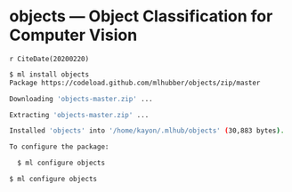 # objects --- Object Classification for Computer Vision {#objects}

`r CiteDate(20200220)`

```bash
$ ml install objects
Package https://codeload.github.com/mlhubber/objects/zip/master

Downloading 'objects-master.zip' ...

Extracting 'objects-master.zip' ...

Installed 'objects' into '/home/kayon/.mlhub/objects' (30,883 bytes).

To configure the package:

  $ ml configure objects
```

```bash
$ ml configure objects

```

